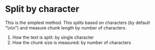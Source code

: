 # Split by character

This is the simplest method. This splits based on characters (by default "\n\n") and measure chunk length by number of characters.

1. How the text is split: by single character
2. How the chunk size is measured: by number of characters


<Example/>
